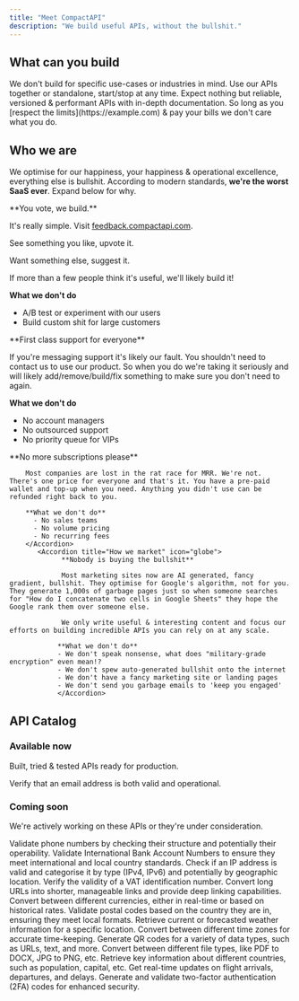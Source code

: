 ```yaml
---
title: "Meet CompactAPI"
description: "We build useful APIs, without the bullshit."
---
```


## What can you build 

<Steps>
  <Step title="Our APIs are general purpose">
    We don't build for specific use-cases or industries in mind.
  </Step>
  <Step title="They're small, focused & composable">
    Use our APIs together or standalone, start/stop at any time.
  </Step>
  <Step title="They're built for developers">
    Expect nothing but reliable, versioned & performant APIs with in-depth documentation.
  </Step>
  <Step title="You can use them however you want">
    So long as you [respect the limits](https://example.com) & pay your bills we don't care what you do.
   </Step>
</Steps>

## Who we are

We optimise for our happiness, your happiness & operational excellence, everything else is bullshit. According to modern standards, **we're the worst SaaS ever**. Expand below for why.

<AccordionGroup>
  <Accordion title="How we build" icon="code">
  **You vote, we build.**

  It's really simple. Visit [feedback.compactapi.com](https://example.com).

  See something you like, upvote it.

  Want something else, suggest it.

  If more than a few people think it's useful, we'll likely build it!

  **What we don't do**
  - A/B test or experiment with our users
  - Build custom shit for large customers
  </Accordion>
  <Accordion title="How we support" icon="phone">
  **First class support for everyone**

  If you're messaging support it's likely our fault. You shouldn't need to contact us to use our product. So when you do we're taking it seriously and will likely add/remove/build/fix something to make sure you don't need to again.

  **What we don't do**
  - No account managers
  - No outsourced support
  - No priority queue for VIPs
  </Accordion>
     <Accordion title="How we price" icon="wallet">
        **No more subscriptions please**

        Most companies are lost in the rat race for MRR. We're not. There's one price for everyone and that's it. You have a pre-paid wallet and top-up when you need. Anything you didn't use can be refunded right back to you.

        **What we don't do**
          - No sales teams
          - No volume pricing
          - No recurring fees
        </Accordion>
           <Accordion title="How we market" icon="globe">
                 **Nobody is buying the bullshit**

                 Most marketing sites now are AI generated, fancy gradient, bullshit. They optimise for Google's algorithm, not for you. They generate 1,000s of garbage pages just so when someone searches for "How do I concatenate two cells in Google Sheets" they hope the Google rank them over someone else.

                 We only write useful & interesting content and focus our efforts on building incredible APIs you can rely on at any scale.

                **What we don't do**
                - We don't speak nonsense, what does "military-grade encryption" even mean!?
                - We don't spew auto-generated bullshit onto the internet
                - We don't have a fancy marketing site or landing pages
                - We don't send you garbage emails to 'keep you engaged'
                </Accordion>
</AccordionGroup>

## API Catalog

### Available now
Built, tried & tested APIs ready for production.

<CardGroup cols={1}>
  <Card title="Email Validation" icon="envelope">
    Verify that an email address is both valid and operational.
  </Card>
</CardGroup>

### Coming soon
We're actively working on these APIs or they're under consideration.

<CardGroup cols={2}>
  <Card title="Phone Validation" icon="phone">
    Validate phone numbers by checking their structure and potentially their operability.
  </Card>
  <Card title="IBAN Validation" icon="building-columns">
    Validate International Bank Account Numbers to ensure they meet international and local country standards.
  </Card>
  <Card title="IP Validation" icon="globe">
    Check if an IP address is valid and categorise it by type (IPv4, IPv6) and potentially by geographic location.
  </Card>
  <Card title="VAT Code Validation" icon="file-invoice">
    Verify the validity of a VAT identification number.
  </Card>
  <Card title="URL Shortener & Deeplinking" icon="link">
    Convert long URLs into shorter, manageable links and provide deep linking capabilities.
  </Card>
  <Card title="Currency Conversion" icon="money-bill-wave">
    Convert between different currencies, either in real-time or based on historical rates.
  </Card>
  <Card title="Postal Code Validation" icon="map-pin">
    Validate postal codes based on the country they are in, ensuring they meet local formats.
  </Card>
  <Card title="Weather Data" icon="cloud">
    Retrieve current or forecasted weather information for a specific location.
  </Card>
  <Card title="Time Zone Conversion" icon="clock">
    Convert between different time zones for accurate time-keeping.
  </Card>
  <Card title="QR Code Generator" icon="qrcode">
    Generate QR codes for a variety of data types, such as URLs, text, and more.
  </Card>
  <Card title="File Conversion" icon="file">
    Convert between different file types, like PDF to DOCX, JPG to PNG, etc.
  </Card>
  <Card title="Country Data" icon="flag">
    Retrieve key information about different countries, such as population, capital, etc.
  </Card>
  <Card title="Flight Status" icon="plane">
    Get real-time updates on flight arrivals, departures, and delays.
  </Card>
  <Card title="Two-Factor Authentication" icon="shield">
    Generate and validate two-factor authentication (2FA) codes for enhanced security.
  </Card>
</CardGroup>
